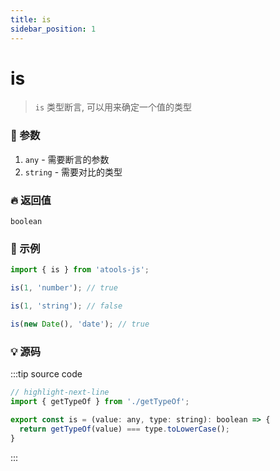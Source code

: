 ```yaml
---
title: is
sidebar_position: 1
---
```


# is

> `is` 类型断言, 可以用来确定一个值的类型

### :bento: 参数

1. `any` - 需要断言的参数
2. `string` - 需要对比的类型

### :fire: 返回值

`boolean`

### :rocket: 示例

```js title="is"
import { is } from 'atools-js';

is(1, 'number'); // true

is(1, 'string'); // false

is(new Date(), 'date'); // true
```

### :bulb: 源码

:::tip source code
```js title="/atools/_basic/is.ts"
// highlight-next-line
import { getTypeOf } from './getTypeOf';

export const is = (value: any, type: string): boolean => {
  return getTypeOf(value) === type.toLowerCase();
}
```
:::